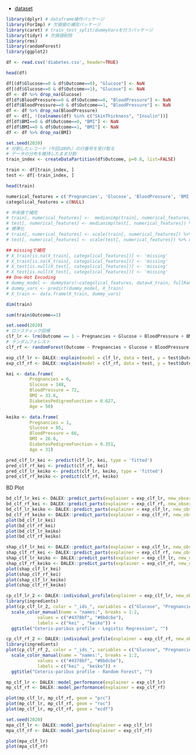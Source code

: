 - [dataset](https://www.kaggle.com/uciml/pima-indians-diabetes-database)

```r
library(dplyr) # dataframe操作パッケージ
library(ForImp) # 欠損値の補完パッケージ
library(caret) # train_test_split/dummyVarsを行うパッケージ
library(tidyr) # 欠損値削除
library(rms)
library(randomForest)
library(ggplot2)
```

```r
df <- read.csv('diabetes.csv', header=TRUE)
```

```r
head(df)
```


```r
df[(df$Glucose==0 & df$Outcome==0), "Glucose"] <- NaN
df[(df$Glucose==0 & df$Outcome==1), "Glucose"] <- NaN
df <- df %>% drop_na(Glucose)
df[df$BloodPressure==0 & df$Outcome==0, "BloodPressure"] <- NaN
df[df$BloodPressure==0 & df$Outcome==1, "BloodPressure"] <- NaN
df <- df %>% drop_na(BloodPressure)
df <- df[, !(colnames(df) %in% c("SkinThickness", "Insulin"))]
df[df$BMI==0 & df$Outcome==0, "BMI"] <- NaN
df[df$BMI==0 & df$Outcome==1, "BMI"] <- NaN
df <- df %>% drop_na(BMI)
```

```r
set.seed(2020)
# 分割したレコード（今回は80%）の行番号を受け取る
# データの分布を維持したまま分割
train_index <- createDataPartition(df$Outcome, p=0.8, list=FALSE)
```

```r
train <- df[train_index, ]
test <- df[-train_index, ]
```

```r
head(train)
```


```r
numerical_features = c('Pregnancies', 'Glucose', 'BloodPressure', 'BMI', 'DiabetesPedigreeFunction', 'Age')
categolical_features = c(NULL)
```


```r
# 中央値で補完
# train[, numerical_features] <-  medianimp(train[, numerical_features]) %>% data.frame()
# test[, numerical_features] <- medianimp(test[, numerical_features]) %>% data.frame()
# 標準化
# train[, numerical_features] <- scale(train[, numerical_features]) %>% data.frame()
# test[, numerical_features] <- scale(test[, numerical_features]) %>% data.frame()
```

```r
## missingで補完
# X_train[is.na(X_train[, categolical_features])] <- 'missing'
# X_train[is.na(X_train[, categolical_features])] <- 'missing'
# X_test[is.null(X_test[, categolical_features])] <- 'missing'
# X_test[is.null(X_test[, categolical_features])] <- 'missing'
## One-Hot Encoding
# dummy_model <- dummyVars(~categolical_features, data=X_train, fullRank=FALSE)
# dummy_vars <- predict(dummy_model, X_train)
# X_train <- data.frame(X_train, dummy_vars)
```


```r
dim(train)
```

```r
sum(train$Outcome==1)
```


```r
set.seed(2020)
# ロジスティック回帰
clf_lr <- lrm(Outcome == 1 ~ Pregnancies + Glucose + BloodPressure + BMI + DiabetesPedigreeFunction + Age, train)
# ランダムフォレスト
clf_rf <- randomForest(Outcome ~ Pregnancies + Glucose + BloodPressure + BMI + DiabetesPedigreeFunction + Age, data = train)
```


```r
exp_clf_lr <- DALEX::explain(model = clf_lr, data = test, y = test$Outcome==1, label='Logistic Regression')
exp_clf_rf <- DALEX::explain(model = clf_rf, data = test, y = test$Outcome==1, label='Random Forest')
```


```r
kei <- data.frame(
         Pregnancies = 6,
         Glucose = 148,
         BloodPressure = 72,
         BMI = 33.6,
         DiabetesPedigreeFunction = 0.627, 
         Age = 50)

keiko <- data.frame(
         Pregnancies = 1,
         Glucose = 85,
         BloodPressure = 66,
         BMI = 26.6,
         DiabetesPedigreeFunction = 0.351, 
         Age = 31)
```

```r
pred_clf_lr_kei <- predict(clf_lr, kei, type = 'fitted')
pred_clf_rf_kei <- predict(clf_rf, kei)
pred_clf_lr_keiko <- predict(clf_lr, keiko, type = 'fitted')
pred_clf_rf_keiko <- predict(clf_rf, keiko)
```


BD Plot

```r
bd_clf_lr_kei <- DALEX::predict_parts(explainer = exp_clf_lr, new_observation = kei, type = "break_down")
bd_clf_rf_kei <- DALEX::predict_parts(explainer = exp_clf_rf, new_observation = kei, type = "break_down")
bd_clf_lr_keiko <- DALEX::predict_parts(explainer = exp_clf_lr, new_observation = keiko, type = "break_down")
bd_clf_rf_keiko <- DALEX::predict_parts(explainer = exp_clf_rf, new_observation = keiko, type = "break_down")
plot(bd_clf_lr_kei)
plot(bd_clf_rf_kei)
plot(bd_clf_lr_keiko)
plot(bd_clf_rf_keiko)
```


```r
shap_clf_lr_kei <- DALEX::predict_parts(explainer = exp_clf_lr, new_observation = kei, type = "shap", B = 10)
shap_clf_rf_kei <- DALEX::predict_parts(explainer = exp_clf_rf, new_observation = kei, type = "shap", B = 10)
shap_clf_lr_keiko <- DALEX::predict_parts(explainer = exp_clf_lr, new_observation = keiko, type = "shap", B = 10)
shap_clf_rf_keiko <- DALEX::predict_parts(explainer = exp_clf_rf, new_observation = keiko, type = "shap", B = 10)
plot(shap_clf_lr_kei)
plot(shap_clf_rf_kei)
plot(shap_clf_lr_keiko)
plot(shap_clf_rf_keiko)
```

```r
cp_clf_lr_2 <- DALEX::individual_profile(explainer = exp_clf_lr, new_observation = rbind(kei, keiko))
library(ingredients)
plot(cp_clf_lr_2, color = "_ids_", variables = c("Glucose", "Pregnancies")) + 
  scale_color_manual(name = "names:", breaks = 1:2, 
            values = c("#4378bf", "#8bdcbe"), 
            labels = c("kei" , "keiko")) + 
  ggtitle("Ceteris-paribus profile - Logistic Regression", "")

cp_clf_rf_2 <- DALEX::individual_profile(explainer = exp_clf_rf, new_observation = rbind(kei, keiko))
library(ingredients)
plot(cp_clf_rf_2, color = "_ids_", variables = c("Glucose", "Pregnancies")) + 
  scale_color_manual(name = "names:", breaks = 1:2, 
            values = c("#4378bf", "#8bdcbe"), 
            labels = c("kei" , "keiko")) + 
  ggtitle("Ceteris-paribus profile - Random Forest", "")
```


```r
mp_clf_lr <- DALEX::model_performance(explainer = exp_clf_lr)
mp_clf_rf <- DALEX::model_performance(explainer = exp_clf_rf)

plot(mp_clf_lr, mp_clf_rf, geom = "prc")
plot(mp_clf_lr, mp_clf_rf, geom = "roc")
plot(mp_clf_lr, mp_clf_rf, geom = "ecdf")
```

```r
set.seed(2020)
mpa_clf_lr <- DALEX::model_parts(explainer = exp_clf_lr)
mpa_clf_rf <- DALEX::model_parts(explainer = exp_clf_rf)

plot(mpa_clf_lr)
plot(mpa_clf_rf)
```

